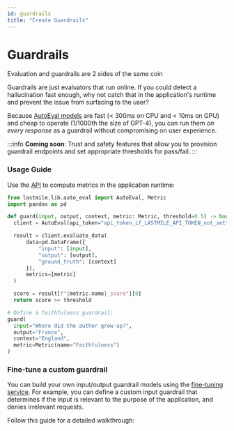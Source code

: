 ```yaml
---
id: guardrails
title: "Create Guardrails"
---
```




# Guardrails

Evaluation and guardrails are 2 sides of the same coin

Guardrails are just evaluators that run online. If you could detect a hallucination fast enough, why not catch that in the application's runtime
and prevent the issue from surfacing to the user?

Because [AutoEval models](/autoeval/models) are fast (< 300ms on CPU and < 10ms on GPU) and cheap to operate (1/1000th the size of GPT-4), you can run them
*on every response* as a guardrail without compromising on user experience.

:::info
**Coming soon**: Trust and safety features that allow you to provision guardrail endpoints and set appropriate thresholds for pass/fail.
:::

### Usage Guide

Use the [API](/sdk) to compute metrics in the application runtime: 

<Tabs groupId="guardrail">
  <TabItem value="python">
  
  ```python
from lastmile.lib.auto_eval import AutoEval, Metric
import pandas as pd

def guard(input, output, context, metric: Metric, threshold=0.5) -> bool:
    client = AutoEval(api_token="api_token_if_LASTMILE_API_TOKEN_not_set")

    result = client.evaluate_data(
        data=pd.DataFrame({
            "input": [input],
            "output": [output],
            "ground_truth": [context]
        }),
        metrics=[metric]
    )

    score = result[f"{metric.name}_score"][0]
    return score >= threshold

# Define a faithfulness guardrail:
guard(
    input="Where did the author grow up?",
    output="France",
    context="England",
    metric=Metric(name="Faithfulness")
)
```

</TabItem>
</Tabs>

### Fine-tune a custom guardrail
You can build your own input/output guardrail models using the [fine-tuning service](/autoeval/fine-tune).
For example, you can define a custom input guardrail that determines if the input is relevant to the purpose of the application,
and denies irrelevant requests.

Follow this guide for a detailed walkthrough:

  <Card
    href="https://github.com/lastmile-ai/lastmile-docs/blob/main/cookbook/RAG_Guardrails.ipynb"
    title="Real-time guardrails"
    description="Build real-time guardrails in a RAG application using fine-tuned alBERTa 🍁 models."
    className="custom-card"
  />
